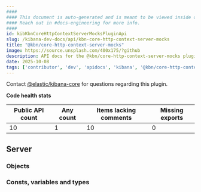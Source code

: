 ```yaml
---
####
#### This document is auto-generated and is meant to be viewed inside our experimental, new docs system.
#### Reach out in #docs-engineering for more info.
####
id: kibKbnCoreHttpContextServerMocksPluginApi
slug: /kibana-dev-docs/api/kbn-core-http-context-server-mocks
title: "@kbn/core-http-context-server-mocks"
image: https://source.unsplash.com/400x175/?github
description: API docs for the @kbn/core-http-context-server-mocks plugin
date: 2025-10-08
tags: ['contributor', 'dev', 'apidocs', 'kibana', '@kbn/core-http-context-server-mocks']
---
```




Contact [@elastic/kibana-core](https://github.com/orgs/elastic/teams/kibana-core) for questions regarding this plugin.

**Code health stats**

| Public API count  | Any count | Items lacking comments | Missing exports |
|-------------------|-----------|------------------------|-----------------|
| 10 | 1 | 10 | 0 |

## Server

### Objects
<DocDefinitionList data={kbnCoreHttpContextServerMocksObj.server.objects}/>

### Consts, variables and types
<DocDefinitionList data={kbnCoreHttpContextServerMocksObj.server.misc}/>

